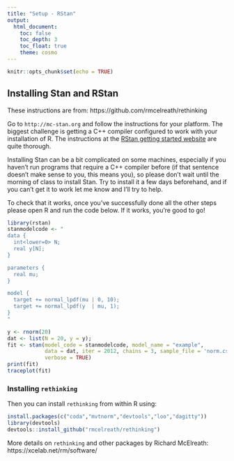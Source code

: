 ```yaml
---
title: "Setup - RStan"
output: 
  html_document: 
    toc: false
    toc_depth: 3
    toc_float: true
    theme: cosmo
---
```


```r
knitr::opts_chunk$set(echo = TRUE)
```

## Installing Stan and RStan

These instructions are from:    https://github.com/rmcelreath/rethinking

Go to ``http://mc-stan.org`` and follow the instructions for your platform. The biggest challenge is getting a C++ compiler configured to work with your installation of R. The instructions at the [RStan getting started website](https://github.com/stan-dev/rstan/wiki/RStan-Getting-Started) are quite thorough. 

Installing Stan can be a bit complicated on some machines, especially if you haven't run programs that require a C++ compiler before (if that sentence doesn't make sense to you, this means you), so please don't wait until the morning of class to install Stan. Try to install it a few days beforehand, and if you can't get it to work let me know and I'll try to help. 

To check that it works, once you've successfully done all the other steps please open R and run the code below. If it works, you're good to go!

```r
library(rstan)
stanmodelcode <- "
data {
  int<lower=0> N;
  real y[N];
} 

parameters {
  real mu;
} 

model {
  target += normal_lpdf(mu | 0, 10);
  target += normal_lpdf(y  | mu, 1);
} 
"

y <- rnorm(20) 
dat <- list(N = 20, y = y); 
fit <- stan(model_code = stanmodelcode, model_name = "example", 
            data = dat, iter = 2012, chains = 3, sample_file = 'norm.csv',
            verbose = TRUE) 
print(fit)
traceplot(fit)

```

### Installing `rethinking`

Then you can install `rethinking` from within R using:  

```r
install.packages(c("coda","mvtnorm","devtools","loo","dagitty"))
library(devtools)
devtools::install_github("rmcelreath/rethinking")
```

More details on `rethinking` and other packages by Richard McElreath:  
https://xcelab.net/rm/software/